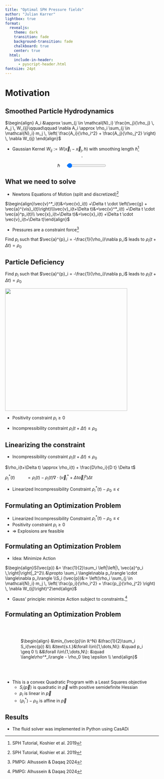 ```yaml
---
title: "Optimal SPH Pressure fields"
author: "Julian Karrer"
lightbox: true
format:
  revealjs: 
    theme: dark
    transition: fade
    background-transition: fade
    chalkboard: true
    center: true
  html:
    include-in-header:
      - pyscript-header.html
fontsize: 24pt
---
```


<style>
  /* :root{--r-link-color:white !important;} */
  .aside-footnotes{opacity:0.5; font-size:14pt;}  
</style>

# Motivation {background-video="res/coast-cut.mp4" background-video-loop="true" background-video-muted="true" auto-animate=true}

## Smoothed Particle Hydrodynamics {auto-animate=true}


<!-- $\begin{align}A(\vec{x}_i) &= \int_\Omega &A(\vec{x}_j) \delta(\vec{x}_j - \vec{x})  \,dV\\A_i &\approx \sum_{j \in \mathcal{N}_i} \frac{m_j}{\rho_j} &A_j  W(\vec{x}_i - \vec{x}_j, \hbar)\end{align}$ -->

<!-- - $A(\vec{x}_i) = \int_\Omega A(\vec{x}_j) \delta(\vec{x}_j - \vec{x})  dV$ -->
$\begin{align}
A_i &\approx \sum_{j \in \mathcal{N}_i} \frac{m_j}{\rho_j} \, A_j \, W_{ij}\qquad\qquad
\nabla A_i \approx \rho_i \sum_{j \in \mathcal{N}_i} m_j \, \left( \frac{A_i}{\rho_i^2} + \frac{A_j}{\rho_j^2} \right) \, \nabla W_{ij}
\end{align}$ 


<!-- $\begin{align}A(\vec{x}_i) &\approx \sum_{j \in \mathcal{N}_i} V_j A_j W(\vec{x}_{ij}, \hbar)\\\nabla A(\vec{x}_i) &\approx \sum_{j \in \mathcal{N}_i} V_j A_j \nabla W(\vec{x}_{ij}, \hbar)\end{align}$

- Sum over neighbours $\mathcal{N}_i := \left\{\vec{x} : \, \left|\left|\vec{x}_i-\vec{x}\right|\right|_2 \leq \hbar\,  \right\}$ -->
- Gaussian Kernel $W_{ij} := W(\vec{x}_i - \vec{x}_j, \hbar)$ with smoothing length $\hbar$^[SPH Tutorial, Koshier et al. 2019]

<div style="display: flex; justify-content: center; align-items: center; flex-direction: column;">
  <canvas id="smooth_canv" width="800" height="200"
          style="border:1px solid #444;"></canvas>
  <br/>
  <div style="display: flex;"> $\hbar$ <span style="width:20px"></span><input type="range" id="smoothing_length" min="5" max="300" value="10"></div>
</div>

```{=html}
<script>
  const canvas = document.getElementById('smooth_canv');
  const ctx = canvas.getContext('2d');
  const slider = document.getElementById('smoothing_length');

  const particle_img = new Image();
  particle_img.src = './res/sph-alpha-low.png';

  particles = []
  particle_img.onload = () => {
    particles.push([0.5,0.5])
    draw_particles();
  };
  slider.addEventListener('input', () => {
    draw_particles();
  }); 
  canvas.addEventListener('click', evt => {
    // get click pos relative to canvas
    const rect = canvas.getBoundingClientRect();
    const x = (evt.clientX - rect.left) / rect.width;
    const y = (evt.clientY - rect.top ) / rect.height;
    particles.push([x,y]);
    draw_particles()
  });
  document.addEventListener("keydown", (event) => {
    if (event.key.toLowerCase() === ",") {
      particles=[];
      draw_particles()
    }
  });


  function draw_particles() {
    const w = canvas.width, h = canvas.height;
    const size = +slider.value;
    ctx.clearRect(0, 0, w, h);
    for (let i=0; i<particles.length; i+=1){
      const px = particles[i][0] * w;
      const py = particles[i][1] * h;
      ctx.drawImage(
        particle_img,
        px - size/2,   // top-left x
        py - size/2,   // top-left y
        size,          // draw width
        size           // draw height
      );
    }
  }
  
</script>
```

## What we need to solve {auto-animate=true}
- Newtons Equations of Motion (split and discretized)^[SPH Tutorial, Koshier et al. 2019]

$\begin{align}\vec{v}^*_i(t)&=\vec{v}_i(t) +\Delta t \cdot \left(\vec{g} + \vec{a}^{vis}_i(t)\right)\\\vec{v}_i(t+\Delta t)&=\vec{v}^*_i(t) +\Delta t \cdot \vec{a}^p_i(t)\\ \vec{x}_i(t+\Delta t)&=\vec{x}_i(t) +\Delta t \cdot \vec{v}_i(t+\Delta t)\end{align}$

<!-- - External accelerations (explicit)

$\vec{a}^{ext}_i = \vec{g} + \vec{a}^{vis}_i(t)$ -->

- Pressures are a constraint force^[PMPG: Alhussein & Daqaq 2024]

Find $p_i$ such that $\vec{a}^{p}_i = -\frac{1}{\rho_i}\nabla p_i$ leads to $\rho_i(t+\Delta t) = \rho_0$

## Particle Deficiency {auto-animate=true}

Find $p_i$ such that $\vec{a}^{p}_i = -\frac{1}{\rho_i}\nabla p_i$ leads to $\rho_i(t+\Delta t) = \rho_0$

![](res/particle-deficiency-light.png){height=400}

- Positivity constraint $p_i \geq 0$

- Incompressibility constraint $\rho_i(t+\Delta t) \leq \rho_0$

## Linearizing the constraint {auto-animate=true}
- Incompressibility constraint $\rho_i(t+\Delta t) \leq \rho_0$

$\rho_i(t+\Delta t) \approx \rho_i(t) + \frac{D\rho_i}{D t} \Delta t$

::: {.fragment}
$\rho_i^*(t) \quad\quad\,\,= \rho_i(t) - \rho_i(t) \nabla \cdot(\vec{v}^*_i + \Delta t \vec{a}^p_i) \Delta t$
:::

::: {.fragment}

- Linearized Incompressibility Constraint $\rho_i^*(t) - \rho_0 \leq \epsilon$
:::

## Formulating an Optimization Problem {auto-animate=true}

- Linearized Incompressibility Constraint $\rho_i^*(t) - \rho_0 \leq \epsilon$
- Positivity constraint $p_i \geq 0$
- $\Longrightarrow$ Explosions are feasible


## Formulating an Optimization Problem {auto-animate=true}
- Idea: Minimize Action

$\begin{align}S(\vec{p}) &= \frac{1}{2}\sum_i \left|\left|\, \vec{a}^p_i \,\right|\right|_2^2\\ &\propto \sum_i \langle\nabla p_i\rangle \cdot \langle\nabla p_i\rangle \\S_i (\vec{p})&:= \left(\rho_i \sum_{j \in \mathcal{N}_i} m_j \, \left( \frac{p_i}{\rho_i^2} + \frac{p_j}{\rho_j^2} \right) \, \nabla W_{ij}\right)^2\end{align}$ 

  - Gauss' principle: minimize Action subject to constraints.^[PMPG: Alhussein & Daqaq 2024]

## Formulating an Optimization Problem {auto-animate=true}

<div style="margin: 50px;
  border: white 1px solid;
  display: flex;
  justify-content: center;
  align-items: center;
  border-radius: 10px;">

$\begin{align}
&\min_{\vec{p}\in ℝ^N} &\frac{1}{2}\sum_i S_i(\vec{p}) &\\
&\text{s.t.}&\forall i\in\{1,\dots,N\}: &\quad p_i \geq 0 \\
&&\forall i\in\{1,\dots,N\}: &\quad \langle\rho^*_i\rangle - \rho_0 \leq \epsilon \\
\end{align}$
</div>

- This is a convex Quadratic Program with a Least Squares objective
  - $S_i(\vec{p})$ is quadratic in $\vec{p}$ with positive semidefinite Hessian
  - $p_i$ is linear in $\vec{p}$
  - $\langle\rho^*_i\rangle - \rho_0$ is affine in $\vec{p}$

## Results {auto-animate=true}
- The fluid solver was implemented in Python using CasADi

<!-- - $\begin{align}\nabla p_i \approx \rho_i \sum_{j \in \mathcal{N}_i} m_j \, \left( \frac{p_i}{\rho_i^2} + \frac{p_j}{\rho_j^2} \right) \, \nabla W_{ij}\end{align}$^[SPH Tutorial, Koshier et al. 2019] -->
